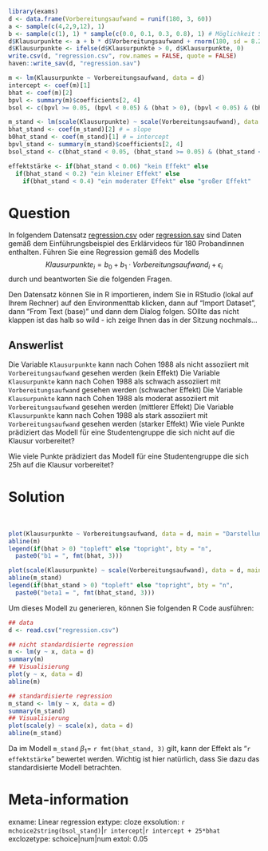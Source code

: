 ```r
library(exams)
d <- data.frame(Vorbereitungsaufwand = runif(180, 3, 60))
a <- sample(c(4,2,9,12), 1)
b <- sample(c(1), 1) * sample(c(0.0, 0.1, 0.3, 0.8), 1) # Möglichkeit Slope negativ zu randomisieren
d$Klausurpunkte <- a + b * d$Vorbereitungsaufwand + rnorm(180, sd = 8.25)
d$Klausurpunkte <- ifelse(d$Klausurpunkte > 0, d$Klausurpunkte, 0)
write.csv(d, "regression.csv", row.names = FALSE, quote = FALSE)
haven::write_sav(d, "regression.sav")

m <- lm(Klausurpunkte ~ Vorbereitungsaufwand, data = d)
intercept <- coef(m)[1]
bhat <- coef(m)[2]
bpvl <- summary(m)$coefficients[2, 4]
bsol <- c(bpvl >= 0.05, (bpvl < 0.05) & (bhat > 0), (bpvl < 0.05) & (bhat < 0))

m_stand <- lm(scale(Klausurpunkte) ~ scale(Vorbereitungsaufwand), data = d)
bhat_stand <- coef(m_stand)[2] # = slope
b0hat_stand <- coef(m_stand)[1] # = intercept
bpvl_stand <- summary(m_stand)$coefficients[2, 4]
bsol_stand <- c(bhat_stand < 0.05, (bhat_stand >= 0.05) & (bhat_stand < 0.2), (bhat_stand >= 0.2) & (bhat_stand < 0.35), (bhat_stand >= 0.35) )

effektstärke <- if(bhat_stand < 0.06) "kein Effekt" else
  if(bhat_stand < 0.2) "ein kleiner Effekt" else
    if(bhat_stand < 0.4) "ein moderater Effekt" else "großer Effekt"
```    

Question
========
In folgendem Datensatz [regression.csv](regression.csv) oder [regression.sav](regression.sav) sind Daten gemäß dem Einführungsbeispiel des Erklärvideos für 180 Probandinnen enthalten. Führen Sie eine Regression gemäß des Modells $$Klausurpunkte_i = b_0 + b_1 \cdot Vorbereitungsaufwand_i + \epsilon_i$$
durch und beantworten Sie die folgenden Fragen.

Den Datensatz können Sie in R importieren, indem Sie in RStudio (lokal auf Ihrem Rechner) auf den Environmenttab klicken, dann auf "Import Dataset", dann "From Text (base)" und dann dem Dialog folgen. SOllte das nicht klappen ist das halb so wild - ich zeige Ihnen das in der Sitzung nochmals...

Answerlist
----------

 \item Die Variable `Klausurpunkte` kann nach Cohen 1988 als nicht assoziiert mit `Vorbereitungsaufwand` gesehen werden (kein Effekt)
 \item Die Variable `Klausurpunkte` kann nach Cohen 1988 als schwach assoziiert mit `Vorbereitungsaufwand` gesehen werden (schwacher Effekt)
 \item Die Variable `Klausurpunkte` kann nach Cohen 1988 als moderat assoziiert mit `Vorbereitungsaufwand` gesehen werden (mittlerer Effekt)
 \item Die Variable `Klausurpunkte` kann nach Cohen 1988 als stark assoziiert mit `Vorbereitungsaufwand` gesehen werden (starker Effekt)
 \item Wie viele Punkte prädiziert das Modell für eine Studentengruppe die sich nicht auf die Klausur vorbereitet?
 \item Wie viele Punkte prädiziert das Modell für eine Studentengruppe die sich 25h auf die Klausur vorbereitet?

Solution
========
\
```r
plot(Klausurpunkte ~ Vorbereitungsaufwand, data = d, main = "Darstellung der\nnicht-standardisierten Regression")
abline(m)
legend(if(bhat > 0) "topleft" else "topright", bty = "n",
  paste0("b1 = ", fmt(bhat, 3)))

plot(scale(Klausurpunkte) ~ scale(Vorbereitungsaufwand), data = d, main = "Darstellung der\nstandardisierten Regression")
abline(m_stand)
legend(if(bhat_stand > 0) "topleft" else "topright", bty = "n",
  paste0("beta1 = ", fmt(bhat_stand, 3)))
```

Um dieses Modell zu generieren, können Sie folgenden R Code ausführen:
```r
## data
d <- read.csv("regression.csv")

## nicht standardisierte regression
m <- lm(y ~ x, data = d)
summary(m)
## Visualisierung
plot(y ~ x, data = d)
abline(m)

## standardisierte regression
m_stand <- lm(y ~ x, data = d)
summary(m_stand)
## Visualisierung
plot(scale(y) ~ scale(x), data = d)
abline(m_stand)
```

Da im Modell `m_stand` $\beta_1=$ `r fmt(bhat_stand, 3)` gilt, kann der Effekt als "`r effektstärke`" bewertet werden. Wichtig ist hier natürlich, dass Sie dazu das standardisierte Modell betrachten.

Meta-information
================
exname: Linear regression
extype: cloze
exsolution: `r mchoice2string(bsol_stand)`|`r intercept`|`r intercept + 25*bhat`
exclozetype: schoice|num|num
extol: 0.05
